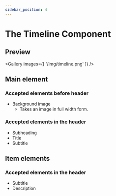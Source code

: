 ```yaml
---
sidebar_position: 4
---
```



# The Timeline Component

## Preview

<Gallery images={[
  '/img/timeline.png'
]} />

## Main element

### Accepted elements before header

 - Background image
    - Takes an image in full width form.

### Accepted elements in the header
  - Subheading
  - Title
  - Subtitle

## Item elements

### Accepted elements in the header
  - Subtitle
  - Description

